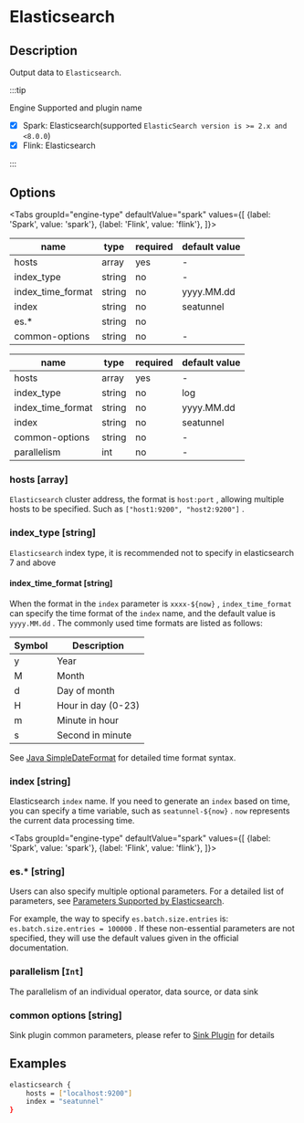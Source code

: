 
# Elasticsearch

## Description

Output data to `Elasticsearch`.

:::tip

Engine Supported and plugin name

* [x] Spark: Elasticsearch(supported `ElasticSearch version is >= 2.x and <8.0.0`)
* [x] Flink: Elasticsearch

:::

## Options

<Tabs
    groupId="engine-type"
    defaultValue="spark"
    values={[
        {label: 'Spark', value: 'spark'},
        {label: 'Flink', value: 'flink'},
    ]}>
<TabItem value="spark">

| name              | type   | required | default value |
| ----------------- | ------ | -------- | ------------- |
| hosts             | array  | yes      | -             |
| index_type        | string | no       | -             |
| index_time_format | string | no       | yyyy.MM.dd    |
| index             | string | no       | seatunnel     |
| es.*              | string | no       |               |
| common-options    | string | no       | -             |

</TabItem>
<TabItem value="flink">

| name              | type   | required | default value |
| ----------------- | ------ | -------- | ------------- |
| hosts             | array  | yes      | -             |
| index_type        | string | no       | log           |
| index_time_format | string | no       | yyyy.MM.dd    |
| index             | string | no       | seatunnel     |
| common-options    | string | no       | -             |
| parallelism       | int    | no       | -             |

</TabItem>
</Tabs>

### hosts [array]

`Elasticsearch` cluster address, the format is `host:port` , allowing multiple hosts to be specified. Such as `["host1:9200", "host2:9200"]` .

### index_type [string]

`Elasticsearch` index type, it is recommended not to specify in elasticsearch 7 and above

#### index_time_format [string]

When the format in the `index` parameter is `xxxx-${now}` , `index_time_format` can specify the time format of the `index` name, and the default value is `yyyy.MM.dd` . The commonly used time formats are listed as follows:

| Symbol | Description        |
| ------ | ------------------ |
| y      | Year               |
| M      | Month              |
| d      | Day of month       |
| H      | Hour in day (0-23) |
| m      | Minute in hour     |
| s      | Second in minute   |

See [Java SimpleDateFormat](https://docs.oracle.com/javase/tutorial/i18n/format/simpleDateFormat.html) for detailed time format syntax.

### index [string]

Elasticsearch `index` name. If you need to generate an `index` based on time, you can specify a time variable, such as `seatunnel-${now}` . `now` represents the current data processing time.

<Tabs
    groupId="engine-type"
    defaultValue="spark"
    values={[
        {label: 'Spark', value: 'spark'},
        {label: 'Flink', value: 'flink'},
    ]}>
<TabItem value="spark">

### es.* [string]

Users can also specify multiple optional parameters. For a detailed list of parameters, see [Parameters Supported by Elasticsearch](https://www.elastic.co/guide/en/elasticsearch/hadoop/current/configuration.html#cfg-mapping).

For example, the way to specify `es.batch.size.entries` is: `es.batch.size.entries = 100000` . If these non-essential parameters are not specified, they will use the default values given in the official documentation.

</TabItem>
<TabItem value="flink">

### parallelism [`Int`]

The parallelism of an individual operator, data source, or data sink

</TabItem>
</Tabs>

### common options [string]

Sink plugin common parameters, please refer to [Sink Plugin](common-options.md) for details

## Examples

```bash
elasticsearch {
    hosts = ["localhost:9200"]
    index = "seatunnel"
}
```
